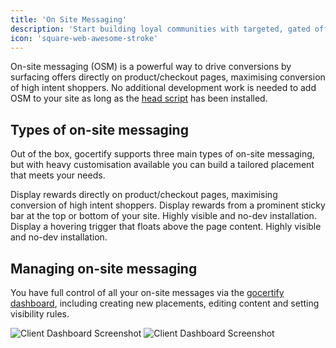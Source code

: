 ```yaml
---
title: 'On Site Messaging'
description: 'Start building loyal communities with targeted, gated offers.'
icon: 'square-web-awesome-stroke'
---
```


On-site messaging (OSM) is a powerful way to drive conversions by surfacing offers directly on product/checkout pages, maximising conversion of high intent shoppers.
No additional development work is needed to add OSM to your site as long as the [head script](section/gettingStarted/integrateOnSite) has been installed.

## Types of on-site messaging
Out of the box, gocertify supports three main types of on-site messaging, but with heavy customisation available you can build a tailored placement that meets your needs.

<CardGroup cols={3}>
  <Card title="In-line" href="/section/promoteOffers/on-site-placements" img="/images/OSM-inline.png">
    Display rewards directly on product/checkout pages, maximising conversion of high intent shoppers.
  </Card>
  <Card title="Sticky Bar" href="/section/promoteOffers/on-site-placements" img="/images/OSM-stickyBar.png">
    Display rewards from a prominent sticky bar at the top or bottom of your site. Highly visible and no-dev installation.
  </Card>
  <Card title="Floating Button" href="/section/promoteOffers/on-site-placements" img="/images/OSM-floating.png">
    Display a hovering trigger that floats above the page content. Highly visible and no-dev installation.
  </Card>
</CardGroup>

## Managing on-site messaging

You have full control of all your on-site messages via the [gocertify dashboard](https://secure.gocertify.me/dashboard), including creating new placements, editing content and setting visibility rules.

<Frame>
<img
    className="block dark:hidden"
    src="/images/Dashboard-OSM.png"
    alt="Client Dashboard Screenshot"
    />
    <img
    className="hidden dark:block"
    src="/images/Dashboard-OSM.png"
    alt="Client Dashboard Screenshot"
/>
</Frame>



